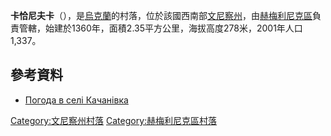 {{coord|49|38|21|N|27|53|49|E|scale:30000|display=title}}

'''卡恰尼夫卡'''（{{lang-uk|Качанівка}}），是[[烏克蘭|烏克蘭]]的村落，位於該國西南部[[文尼察州|文尼察州]]，由[[赫梅利尼克區|赫梅利尼克區]]負責管轄，始建於1360年，面積2.35平方公里，海拔高度278米，2001年人口1,337。

==參考資料==
* [http://weather.in.ua/ua/vinnickaja/10318 Погода в селі Качанівка] {{Wayback|url=http://weather.in.ua/ua/vinnickaja/10318 |date=20111220084824 }}

[[Category:文尼察州村落|Category:文尼察州村落]]
[[Category:赫梅利尼克區村落|Category:赫梅利尼克區村落]]


{{Vinnytsia-geo-stub}}